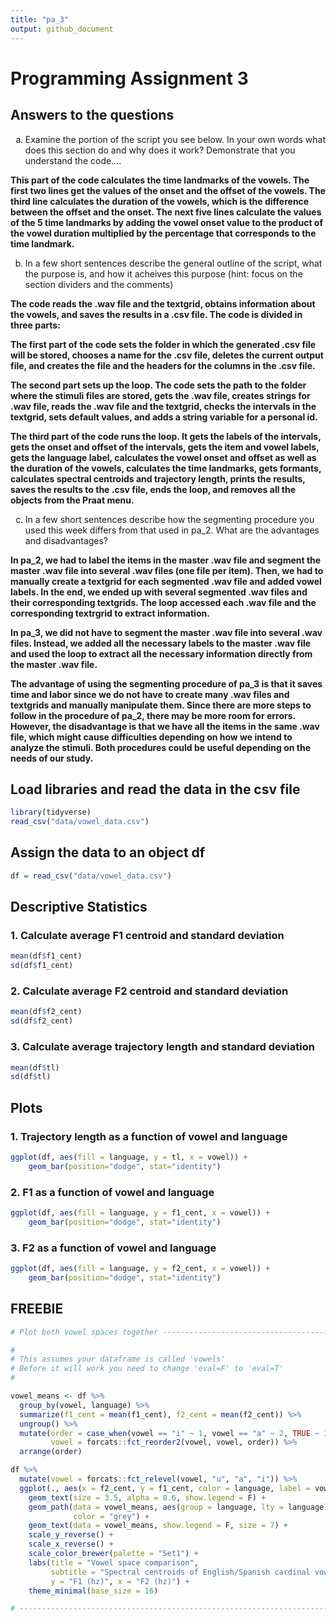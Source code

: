 ```yaml
---
title: "pa_3"
output: github_document
---
```


# Programming Assignment 3 

## Answers to the questions

a. Examine the portion of the script you see below. In your own words what does this section do and why does it work? Demonstrate that you understand the code….

**This part of the code calculates the time landmarks of the vowels. The first two lines get the values of the onset and the offset of the vowels. The third line calculates the duration of the vowels, which is the difference between the offset and the onset. The next five lines calculate the values of the 5 time landmarks by adding the vowel onset value to the product of the vowel duration multiplied by the percentage that corresponds to the time landmark.**

b. In a few short sentences describe the general outline of the script, what the purpose is, and how it acheives this purpose (hint: focus on the section dividers and the comments)

**The code reads the .wav file and the textgrid, obtains information about the vowels, and saves the results in a .csv file. The code is divided in three parts:**


**The first part of the code sets the folder in which the generated .csv file will be stored, chooses a name for the .csv file, deletes the current output file, and creates the file and the headers for the columns in the .csv file.**


**The second part sets up the loop. The code sets the path to the folder where the stimuli files are stored, gets the .wav file, creates strings for .wav file, reads the .wav file and the textgrid,  checks the intervals in the textgrid, sets default values, and adds a string variable for a personal id.**


**The third part of the code runs the loop. It gets the labels of the intervals, gets the onset and offset of the intervals, gets the item and vowel labels, gets the language label, calculates the vowel onset and offset as well as the duration of the vowels,  calculates the time landmarks, gets formants, calculates spectral centroids and trajectory length, prints the results, saves the results to the .csv file, ends the loop, and removes all the objects from the Praat menu.**

c. In a few short sentences describe how the segmenting procedure you used this week differs from that used in pa_2. What are the advantages and disadvantages?

**In pa_2, we had to label the items in the master .wav file and segment the master .wav file into several .wav files (one file per item). Then, we had to manually create a textgrid for each segmented .wav file and added vowel labels. In the end, we ended up with several segmented .wav files and their corresponding textgrids. The loop accessed each .wav file and the corresponding textrgrid to extract information.**


**In pa_3, we did not have to segment the master .wav file into several .wav files. Instead, we added all the necessary labels to the master .wav file and used the loop to extract all the necessary information directly from the master .wav file.**


**The advantage of using the segmenting procedure of pa_3 is that it saves time and labor since we do not have to create many .wav files and textgrids and manually manipulate them. Since there are more steps to follow in the procedure of pa_2, there may be more room for errors. However, the disadvantage is that we have all the items in the same .wav file, which might cause difficulties depending on how we intend to analyze the stimuli. Both procedures could be useful depending on the needs of our study.**

## Load libraries and read the data in the csv file

```r
library(tidyverse)
read_csv("data/vowel_data.csv")
```

## Assign the data to an object df

```r
df = read_csv("data/vowel_data.csv")
```

## Descriptive Statistics

### 1. Calculate average F1 centroid and standard deviation

```r
mean(df$f1_cent)
sd(df$f1_cent)
```

### 2. Calculate average F2 centroid and standard deviation

```r
mean(df$f2_cent)
sd(df$f2_cent)
```

### 3. Calculate average trajectory length and standard deviation

```r
mean(df$tl)
sd(df$tl)
```


## Plots

### 1. Trajectory length as a function of vowel and language

```r
ggplot(df, aes(fill = language, y = tl, x = vowel)) + 
    geom_bar(position="dodge", stat="identity")
```

### 2. F1 as a function of vowel and language

```r
ggplot(df, aes(fill = language, y = f1_cent, x = vowel)) + 
    geom_bar(position="dodge", stat="identity")
```


### 3. F2 as a function of vowel and language

```r
ggplot(df, aes(fill = language, y = f2_cent, x = vowel)) + 
    geom_bar(position="dodge", stat="identity")
```

## FREEBIE

```r
# Plot both vowel spaces together ---------------------------------------------

#
# This assumes your dataframe is called 'vowels'
# Before it will work you need to change 'eval=F' to 'eval=T'
#

vowel_means <- df %>% 
  group_by(vowel, language) %>% 
  summarize(f1_cent = mean(f1_cent), f2_cent = mean(f2_cent)) %>% 
  ungroup() %>% 
  mutate(order = case_when(vowel == "i" ~ 1, vowel == "a" ~ 2, TRUE ~ 3), 
         vowel = forcats::fct_reorder2(vowel, vowel, order)) %>% 
  arrange(order)

df %>% 
  mutate(vowel = forcats::fct_relevel(vowel, "u", "a", "i")) %>% 
  ggplot(., aes(x = f2_cent, y = f1_cent, color = language, label = vowel)) + 
    geom_text(size = 3.5, alpha = 0.6, show.legend = F) + 
    geom_path(data = vowel_means, aes(group = language, lty = language), 
              color = "grey") + 
    geom_text(data = vowel_means, show.legend = F, size = 7) + 
    scale_y_reverse() + 
    scale_x_reverse() + 
    scale_color_brewer(palette = "Set1") + 
    labs(title = "Vowel space comparison", 
         subtitle = "Spectral centroids of English/Spanish cardinal vowels", 
         y = "F1 (hz)", x = "F2 (hz)") + 
    theme_minimal(base_size = 16)

# -----------------------------------------------------------------------------
```
